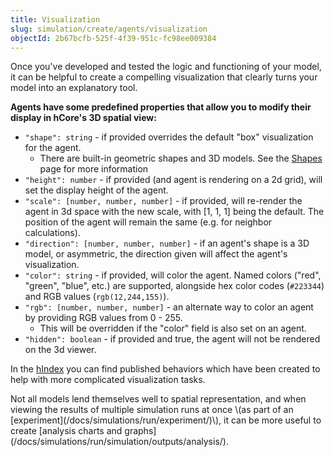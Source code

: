 ```yaml
---
title: Visualization
slug: simulation/create/agents/visualization
objectId: 2b67bcfb-525f-4f39-951c-fc98ee009384
---
```


Once you've developed and tested the logic and functioning of your model, it can be helpful to create a compelling visualization that clearly turns your model into an explanatory tool.

**Agents have some predefined properties that allow you to modify their display in hCore's 3D spatial view:**

- `"shape": string` - if provided overrides the default "box" visualization for the agent.
  - There are built-in geometric shapes and 3D models. See the [Shapes](/docs/simulations/create/agents/visualization/shapes) page for more information
- `"height": number` - if provided \(and agent is rendering on a 2d grid\), will set the display height of the agent.
- `"scale": [number, number, number]` - if provided, will re-render the agent in 3d space with the new scale, with \[1, 1, 1\] being the default. The position of the agent will remain the same \(e.g. for neighbor calculations\).
- `"direction": [number, number, number]` - if an agent's shape is a 3D model, or asymmetric, the direction given will affect the agent's visualization.
- `"color": string` - if provided, will color the agent. Named colors \("red", "green", "blue", etc.\) are supported, alongside hex color codes \(`#223344`\) and RGB values \(`rgb(12,244,155)`\).
- `"rgb": [number, number, number]` - an alternate way to color an agent by providing RGB values from 0 - 255.
  - This will be overridden if the "color" field is also set on an agent.
- `"hidden": boolean` - if provided and true, the agent will not be rendered on the 3d viewer.

In the [hIndex](/search?query=display&sort=relevance&page=1) you can find published behaviors which have been created to help with more complicated visualization tasks.

<Hint style="info">
  Not all models lend themselves well to spatial representation, and when
  viewing the results of multiple simulation runs at once \(as part of an
  [experiment](/docs/simulations/run/experiment/)\), it can be more useful to
  create [analysis charts and
  graphs](/docs/simulations/run/simulation/outputs/analysis/).
</Hint>
